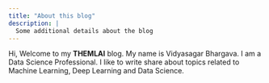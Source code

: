 ```yaml
---
title: "About this blog"
description: |
  Some additional details about the blog
---
```


Hi, Welcome to my **THEMLAI** blog. My name is Vidyasagar Bhargava. I am a Data Science Professional. I like to write share about topics related to Machine Learning, Deep Learning and Data Science.  
